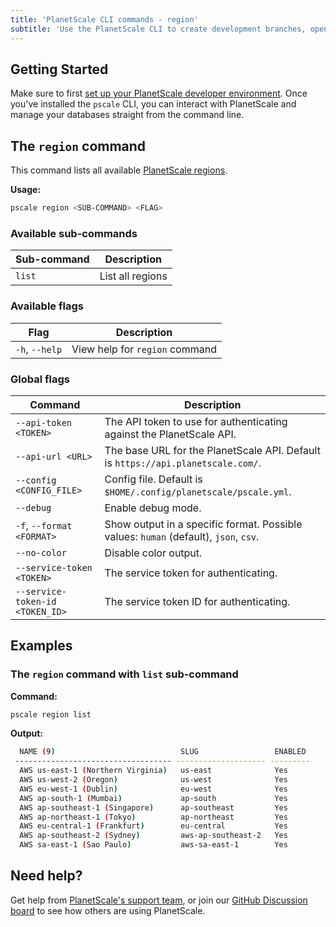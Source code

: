 ```yaml
---
title: 'PlanetScale CLI commands - region'
subtitle: 'Use the PlanetScale CLI to create development branches, open deploy requests, and make non-blocking schema changes directly from your terminal.'
---
```


## Getting Started

Make sure to first [set up your PlanetScale developer environment](/concepts/planetscale-environment-setup). Once you've installed the `pscale` CLI, you can interact with PlanetScale and manage your databases straight from the command line.

## The `region` command

This command lists all available [PlanetScale regions](/concepts/regions).

**Usage:**

```bash
pscale region <SUB-COMMAND> <FLAG>
```

### Available sub-commands

| **Sub-command** |**Description**        |
| -------- | ---------------------------- |
| `list` | List all regions |


### Available flags

| **Flag** | **Description**        |
| -------- | --------------------------------------- |
| `-h`, `--help` | View help for `region` command |

### Global flags

| **Command** | **Description**        |
| -------- | --------------------------------------- |
| `--api-token <TOKEN>` | The API token to use for authenticating against the PlanetScale API. |
| `--api-url <URL>` | The base URL for the PlanetScale API. Default is `https://api.planetscale.com/`. |
| `--config <CONFIG_FILE>` | Config file. Default is `$HOME/.config/planetscale/pscale.yml`. |
| `--debug` | Enable debug mode. |
| `-f`, `--format <FORMAT>` | Show output in a specific format. Possible values: `human` (default), `json`, `csv`. |
| `--no-color` | Disable color output. |
| `--service-token <TOKEN>` | The service token for authenticating. |
| `--service-token-id <TOKEN_ID>` | The service token ID for authenticating. |

## Examples

### The `region` command with `list` sub-command

**Command:**

```bash
pscale region list
```

**Output:**

```bash
  NAME (9)                            SLUG                 ENABLED
 ----------------------------------- -------------------- ---------
  AWS us-east-1 (Northern Virginia)   us-east              Yes
  AWS us-west-2 (Oregon)              us-west              Yes
  AWS eu-west-1 (Dublin)              eu-west              Yes
  AWS ap-south-1 (Mumbai)             ap-south             Yes
  AWS ap-southeast-1 (Singapore)      ap-southeast         Yes
  AWS ap-northeast-1 (Tokyo)          ap-northeast         Yes
  AWS eu-central-1 (Frankfurt)        eu-central           Yes
  AWS ap-southeast-2 (Sydney)         aws-ap-southeast-2   Yes
  AWS sa-east-1 (Sao Paulo)           aws-sa-east-1        Yes
```

## Need help?

Get help from [PlanetScale's support team](https://www.planetscale.com/support), or join our [GitHub Discussion board](https://github.com/planetscale/discussion/discussions) to see how others are using PlanetScale.
